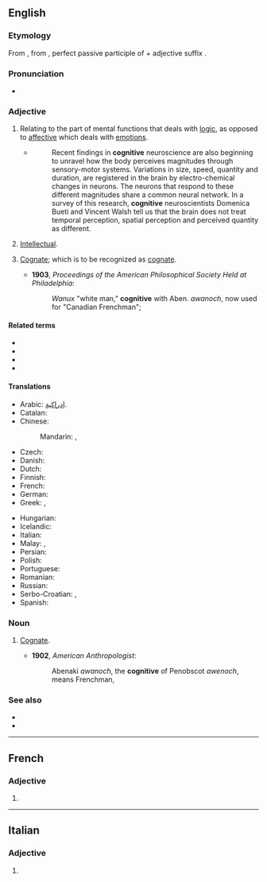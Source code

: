 ==English==

===Etymology===
{{PIE root|en|ǵneh₃}}
From {{der|en|ML.|cognitīvus}}, from {{der|en|la|cognitus}}, perfect passive participle of {{m|la|cognosco||I know}} + adjective suffix {{m|la|-ivus|}}.

===Pronunciation===
* {{a|RP}} {{IPA|/ˈkɒɡnɪtɪv/|lang=en}}

===Adjective===
{{en-adj}}

# Relating to the part of mental functions that deals with [[logic]], as opposed to [[affective]] which deals with [[emotion]]s.
#* {{quote-web
|lang=en
|date=2013-07-09
|author=Joselle DiNunzio Kehoe
|title=Cognition, brains and Riemann
|site=plus.maths.org
|url=http://plus.maths.org/content/cognition-brains-and-riemann
|accessdate=2013-09-08
}}
#*: Recent findings in '''cognitive''' neuroscience are also beginning to unravel how the body perceives magnitudes through sensory-motor systems. Variations in size, speed, quantity and duration, are registered in the brain by electro-chemical changes in neurons. The neurons that respond to these different magnitudes share a common neural network. In a survey of this research, '''cognitive''' neuroscientists Domenica Bueti and Vincent Walsh tell us that the brain does not treat temporal perception, spatial perception and perceived quantity as different.
# [[intellectual|Intellectual]].
# {{lb|en|linguistics|rare|obsolete}} [[cognate|Cognate]]; which is to be recognized as [[cognate]].
#* '''1903''', ''Proceedings of the American Philosophical Society Held at Philadelphia'':
#*: ''Wanux'' "white man," '''cognitive''' with Aben. ''awanoch'', now used for "Canadian Frenchman";

====Related terms====
* {{l|en|cognate}}
* {{l|en|cogniscient}}
* {{l|en|cognition}}
* {{l|en|cognizable}}

====Translations====
{{trans-top|relating to mental functions}}
* Arabic: [[إدراكية]].
* Catalan: {{t+|ca|cognitiu}}
* Chinese:
*: Mandarin: {{t+|cmn|認知}}, {{t+|cmn|认知|tr=rènzhī}}
* Czech: {{t+|cs|kognitivní}}
* Danish: {{t|da|kognitiv}}
* Dutch: {{t+|nl|cognitief}}
* Finnish: {{t+|fi|kognitiivinen}}
* French: {{t+|fr|cognitif}}
* German: {{t+|de|kognitiv}}
* Greek: {{t+|el|γνωσιακός|m}}, {{t+|el|γνωστικός|m}}
{{trans-mid}}
* Hungarian: {{t|hu|kognitív}}
* Icelandic: {{t|is|skilvitlegur}}
* Italian: {{t+|it|cognitivo}}
* Malay: {{t|ms|kognisi}}, {{t|ms|kognitif}}
* Persian: {{t+|fa|شناختی|tr=šenâxti|sc=fa-Arab}}
* Polish: {{t+|pl|poznawczy|m}}
* Portuguese: {{t+|pt|cognitivo}}
* Romanian: {{t+|ro|cognitiv}}
* Russian: {{t+|ru|когнити́вный}}
* Serbo-Croatian: {{t|sh|kognitivni}}, {{t+|sh|spoznajni}}
* Spanish: {{t+|es|cognitivo}}
{{trans-bottom}}

===Noun===
{{en-noun}}

# {{lb|en|linguistics|rare|obsolete}} [[cognate|Cognate]].<!--?-->
#* '''1902''', ''American Anthropologist'':
#*: Abenaki ''awanoch'', the '''cognitive''' of Penobscot ''awenoch'', means Frenchman,

===See also===
* {{l|en|affective}}
* {{l|en|motor}}

----

==French==

===Adjective===
{{head|fr|adjective form}}

# {{feminine singular of|cognitif|lang=fr}}

----

==Italian==

===Adjective===
{{head|it|adjective form}}

# {{feminine plural of|cognitivo|lang=it}}
